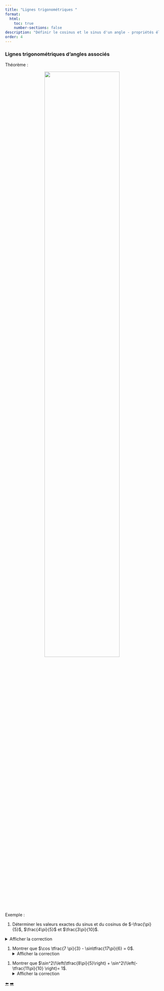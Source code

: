 ```yaml
---
title: "Lignes trigonométriques "
format:
  html:
    toc: true
    number-sections: false
description: "Définir le cosinus et le sinus d'un angle - propriétés élémentaires"
order: 4
---
```


### Lignes trigonométriques d'angles associés

::: {.bloc .thm}
<span class="bloc-titre">Théorème : </span><br>
<div style="text-align:center;">
  <img src="../../image/maths/ligne_trigo.png" alt="" width=70%/>
</div>
:::

::: {.bloc .ex}
<span class="bloc-titre">Exemple : </span><br>

1. Déterminer les valeurs exactes du sinus et du cosinus de $-\frac{\pi}{5}$, $\frac{4\pi}{5}$ et $\frac{3\pi}{10}$.  

<details class="bloc cor"><summary>Afficher la correction</summary>
  
$$
  \begin{array}{l|l}
  \LH{\cos\left(-\frac{\pi}{5}\right) = \cos \frac{\pi}{5} = \tfrac{1 + \sqrt{5}}{4}} &
  \sin\left(-\frac{\pi}{5}\right) = - \sin \frac{\pi}{5} = - \tfrac{\sqrt{10-2\sqrt{5}}}{4}\\
  \LH{\cos\frac{4\pi}{5} = \cos \left(\pi-\tfrac{\pi}{5}\right) = - \cos \tfrac{\pi}{5} = - \tfrac{1 + \sqrt{5}}{4}} &
  \sin\frac{4\pi}{5} = \sin \left(\pi-\tfrac{\pi}{5}\right) = \sin \tfrac{\pi}{5} = \tfrac{\sqrt{10-2\sqrt{5}}}{4}\\
  \LH{\cos\frac{3\pi}{10} = \cos \left(\tfrac{\pi}{2}-\tfrac{\pi}{5}\right) = \sin \tfrac{\pi}{5} = \frac{\sqrt{10-2\sqrt{5}}}{4}} &
  \sin\frac{3\pi}{10} = \sin \left(\tfrac{\pi}{2}-\tfrac{\pi}{5}\right) = \cos \tfrac{\pi}{5} = \tfrac{1 + \sqrt{5}}{4}
  \end{array}
  $$

</details>

1. Montrer que $\cos \tfrac{7 \pi}{3} - \sin\tfrac{17\pi}{6} = 0$.<br>
<details class="bloc cor"><summary>Afficher la correction</summary>
  On a :
$$
  \sin\frac{17\pi}{6} = \sin\left(\frac{7\pi}{3} + \frac{\pi}{2}\right) = \cos\frac{7 \pi}{3}.
$$
  Ainsi :
$$ 
  \cos \frac{7 \pi}{3} - \sin\frac{17\pi}{6} = 0.
$$

</details>

1. Montrer que  $\sin^2\!\left(\tfrac{8\pi}{5}\right) + \sin^2\!\left(-\tfrac{11\pi}{10} \right)= 1$.<br>
<details class="bloc cor"><summary>Afficher la correction</summary>
Pour cela, il faut montrer que :
$$
\sin\left(-\frac{11\pi}{10}\right) = \cos\frac{8 \pi}{5}.
$$
En effet :
$$
\sin\left(-\frac{11\pi}{10}\right) 
= \sin\left(\frac{5\pi}{10} - \frac{16\pi}{10}\right) 
= \sin\left(\frac{\pi}{2} - \frac{16\pi}{10}\right) 
= \cos\frac{8 \pi}{5}.
$$
Or, pour tout réel $\alpha$ :
$$
\cos^2 \alpha + \sin^2 \alpha = 1.
$$
Ainsi :
$$
\sin^2\left(\frac{8\pi}{5}\right) + \sin^2 \left(-\frac{11\pi}{10} \right) = 1.
$$ 
:::


<div class="nav-pages">
  <a class="prev" href="fct_trigo.html">⬅️</a>
  <a class="next" href="equation.html">➡️</a>
</div>
